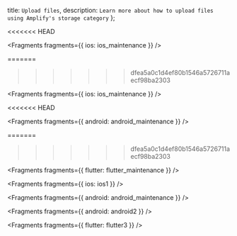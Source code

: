   title: `Upload files`,
  description: `Learn more about how to upload files using Amplify's storage category`
};

<<<<<<< HEAD

<Fragments fragments={{ ios: ios_maintenance }} />

=======
>>>>>>> dfea5a0c1d4ef80b1546a5726711aecf98ba2303

<Fragments fragments={{ ios: ios_maintenance }} />

<<<<<<< HEAD

<Fragments fragments={{ android: android_maintenance }} />

=======
>>>>>>> dfea5a0c1d4ef80b1546a5726711aecf98ba2303

<Fragments fragments={{ flutter: flutter_maintenance }} />


<Fragments fragments={{ ios: ios1 }} />


<Fragments fragments={{ android: android_maintenance }} />


<Fragments fragments={{ android: android2 }} />


<Fragments fragments={{ flutter: flutter3 }} />
